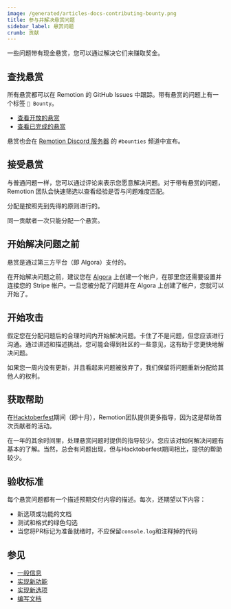```yaml
---
image: /generated/articles-docs-contributing-bounty.png
title: 参与并解决悬赏问题
sidebar_label: 悬赏问题
crumb: 贡献
---
```



一些问题带有现金悬赏，您可以通过解决它们来赚取奖金。

<Bounties />

## 查找悬赏

所有悬赏都可以在 Remotion 的 GitHub Issues 中跟踪。带有悬赏的问题上有一个标签 `💎 Bounty`。 <br/>

- [查看开放的悬赏](https://github.com/remotion-dev/remotion/issues?q=is%3Aopen+label%3A%22%F0%9F%92%8E+Bounty%22+sort%3Aupdated-desc) <br/>
- [查看已完成的悬赏](https://github.com/remotion-dev/remotion/issues?q=label%3A%22%F0%9F%92%8E+Bounty%22+sort%3Aupdated-desc+is%3Aclosed) <br/>

悬赏也会在 <a href="https://remotion.dev/discord">Remotion Discord 服务器</a> 的 `#bounties` 频道中宣布。

## 接受悬赏

与普通问题一样，您可以通过评论来表示您愿意解决问题。对于带有悬赏的问题，Remotion 团队会快速筛选以查看经验是否与问题难度匹配。

分配是按照先到先得的原则进行的。

同一贡献者一次只能分配一个悬赏。

## 开始解决问题之前

悬赏是通过第三方平台（即 Algora）支付的。

在开始解决问题之前，建议您在 <a href="https://algora.io/">Algora</a> 上创建一个帐户，在那里您还需要设置并连接您的 Stripe 帐户。一旦您被分配了问题并在 Algora 上创建了帐户，您就可以开始了。

## 开始攻击

假定您在分配问题后的合理时间内开始解决问题。卡住了不是问题，但您应该进行沟通。通过讲述和描述挑战，您可能会得到社区的一些意见，这有助于您更快地解决问题。

如果您一周内没有更新，并且看起来问题被放弃了，我们保留将问题重新分配给其他人的权利。

## 获取帮助



在[Hacktoberfest](https://github.com/remotion-dev/remotion/issues?q=label%3A%22%F0%9F%A5%A8++hacktoberfest%22+sort%3Aupdated-desc+is%3Aopen)期间（即十月），Remotion团队提供更多指导，因为这是帮助首次贡献者的活动。

在一年的其余时间里，处理悬赏问题时提供的指导较少。您应该对如何解决问题有基本的了解。当然，总会有问题出现，但与Hacktoberfest期间相比，提供的帮助较少。

## 验收标准

每个悬赏问题都有一个描述预期交付内容的描述。每次，还期望以下内容：

- 新选项或功能的文档
- 测试和格式的绿色勾选
- 当您将PR标记为准备就绪时，不应保留`console.log`和注释掉的代码

## 参见

- [一般信息](/docs/contributing)
- [实现新功能](/docs/contributing/feature)
- [实现新选项](/docs/contributing/option)
- [编写文档](/docs/contributing/docs)
  


